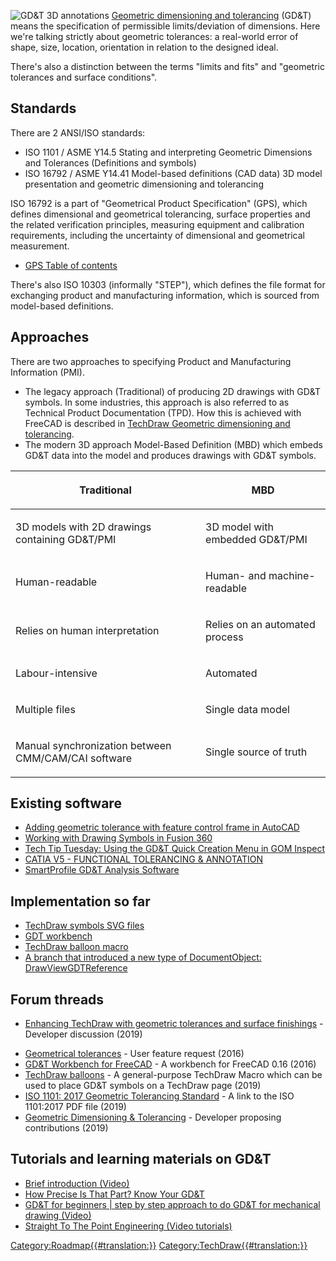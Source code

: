 {{TOCright}}

[[File:Tolerancing Annotated Design Model.png|thumb|left|GD&T 3D annotations]]
[https://en.wikipedia.org/wiki/Geometric_dimensioning_and_tolerancing Geometric dimensioning and tolerancing] (GD&T) means the specification of permissible limits/deviation of dimensions. Here we're talking strictly about geometric tolerances: a real-world error of shape, size, location, orientation in relation to the designed ideal.

There's also a distinction between the terms "limits and fits" and "geometric tolerances and surface conditions".
{{Clear}}
== Standards ==

There are 2 ANSI/ISO standards:

* ISO 1101 / ASME Y14.5 Stating and interpreting Geometric Dimensions and Tolerances (Definitions and symbols)
* ISO 16792 / ASME Y14.41 Model-based definitions (CAD data) 3D model presentation and geometric dimensioning and tolerancing

ISO 16792 is a part of "Geometrical Product Specification" (GPS), which defines dimensional and geometrical tolerancing, surface properties and the related verification principles, measuring equipment and calibration requirements, including the uncertainty of dimensional and geometrical measurement.

* [https://www.iso.org/files/live/sites/isoorg/files/archive/pdf/en/gps_toc_.pdf GPS Table of contents]

There's also ISO 10303 (informally "STEP"), which defines the file format for exchanging product and manufacturing information, which is sourced from model-based definitions.

== Approaches ==

There are two approaches to specifying Product and Manufacturing Information (PMI).

* The legacy approach (Traditional) of producing 2D drawings with GD&T symbols. In some industries, this approach is also referred to as Technical Product Documentation (TPD). How this is achieved with FreeCAD is described in [[TechDraw_Geometric_dimensioning_and_tolerancing|TechDraw Geometric dimensioning and tolerancing]].
* The modern 3D approach Model-Based Definition (MBD) which embeds GD&T data into the model and produces drawings with GD&T symbols.

{| class="wikitable"
|-
! Traditional !! MBD
|-
| 3D models with 2D drawings containing GD&T/PMI || 3D model with embedded GD&T/PMI
|-
| Human-readable || Human- and machine-readable
|-
| Relies on human interpretation || Relies on an automated process
|-
| Labour-intensive || Automated
|-
| Multiple files || Single data model
|-
| Manual synchronization between CMM/CAM/CAI software || Single source of truth
|}

== Existing software ==

* [https://www.youtube.com/watch?v=C4c_kJtwtxc Adding geometric tolerance with feature control frame in AutoCAD]
* [https://www.youtube.com/watch?v=sVxuIgLgsKk Working with Drawing Symbols in Fusion 360]
* [https://www.youtube.com/watch?v=Os1PVdb4UU8 Tech Tip Tuesday: Using the GD&T Quick Creation Menu in GOM Inspect]
* [https://www.youtube.com/watch?v=WQUjodi7Izs CATIA V5 - FUNCTIONAL TOLERANCING & ANNOTATION]
* [https://www.youtube.com/watch?v=0z7IoDiVYMY SmartProfile GD&T Analysis Software]

== Implementation so far ==

* [https://github.com/FreeCAD/FreeCAD/commits/master/src/Mod/TechDraw/Symbols/gd-and-t TechDraw symbols SVG files]
* [https://github.com/juanvanyo/FreeCAD-GDT GDT workbench]
* [https://github.com/reox/FreeCAD_macros/blob/b6731feb10573e2d21781ce161c8ec7e894d1b73/TDCustomFormat.FCMacro TechDraw balloon macro]
* [https://github.com/lidiriel/FreeCAD/commits/gdt-reference2 A branch that introduced a new type of DocumentObject: DrawViewGDTReference]

== Forum threads ==

* [https://forum.freecad.org/viewtopic.php?f=35&t=41726 Enhancing TechDraw with geometric tolerances and surface finishings] - Developer discussion (2019)

* [https://forum.freecad.org/viewtopic.php?t=15497 Geometrical tolerances] - User feature request (2016)
* [https://forum.freecad.org/viewtopic.php?f=10&t=22072 GD&T Workbench for FreeCAD] - A workbench for FreeCAD 0.16 (2016)
* [https://forum.freecad.org/viewtopic.php?f=9&t=35392 TechDraw balloons] - A general-purpose TechDraw Macro which can be used to place GD&T symbols on a TechDraw page (2019)
* [https://forum.freecad.org/viewtopic.php?f=35&t=35887 ISO 1101: 2017 Geometric Tolerancing Standard] - A link to the ISO 1101:2017 PDF file (2019)
* [https://forum.freecad.org/viewtopic.php?t=42426 Geometric Dimensioning & Tolerancing] - Developer proposing contributions (2019)

== Tutorials and learning materials on GD&T ==

* [https://www.youtube.com/watch?v=P5GT9ZSRYl0 Brief introduction (Video)]
* [https://hackaday.com/2018/10/04/how-precise-is-that-part-know-your-gdt/ How Precise Is That Part? Know Your GD&T]
* [https://www.youtube.com/watch?v=-3tN7KvDUjQ GD&T for beginners | step by step approach to do GD&T for mechanical drawing (Video)]
* [https://www.youtube.com/c/StraightToThePointEngineering/videos?view=0&sort=da&flow=grid Straight To The Point Engineering (Video tutorials)]


[[Category:Roadmap{{#translation:}}]]
[[Category:TechDraw{{#translation:}}]]